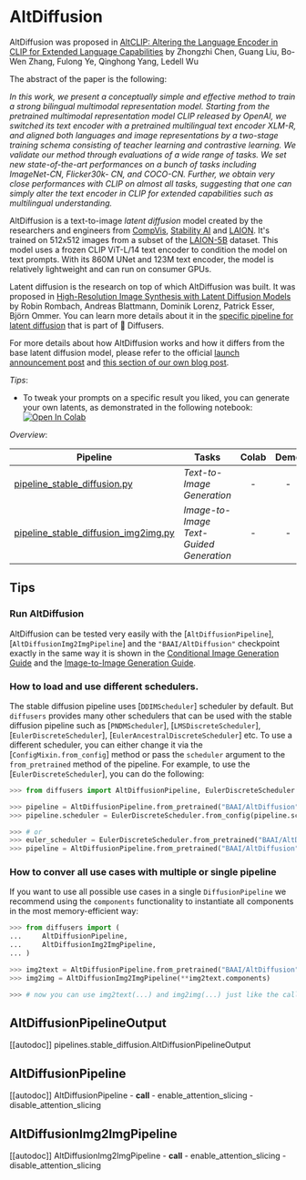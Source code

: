 <!--Copyright 2022 The HuggingFace Team. All rights reserved.

Licensed under the Apache License, Version 2.0 (the "License"); you may not use this file except in compliance with
the License. You may obtain a copy of the License at

http://www.apache.org/licenses/LICENSE-2.0

Unless required by applicable law or agreed to in writing, software distributed under the License is distributed on
an "AS IS" BASIS, WITHOUT WARRANTIES OR CONDITIONS OF ANY KIND, either express or implied. See the License for the
specific language governing permissions and limitations under the License.
-->

# AltDiffusion

AltDiffusion was proposed in [AltCLIP: Altering the Language Encoder in CLIP for Extended Language Capabilities](https://arxiv.org/abs/2211.06679) by Zhongzhi Chen, Guang Liu, Bo-Wen Zhang, Fulong Ye, Qinghong Yang, Ledell Wu

The abstract of the paper is the following:

*In this work, we present a conceptually simple and effective method to train a strong bilingual multimodal representation model. Starting from the pretrained multimodal representation model CLIP released by OpenAI, we switched its text encoder with a pretrained multilingual text encoder XLM-R, and aligned both languages and image representations by a two-stage training schema consisting of teacher learning and contrastive learning. We validate our method through evaluations of a wide range of tasks. We set new state-of-the-art performances on a bunch of tasks including ImageNet-CN, Flicker30k- CN, and COCO-CN. Further, we obtain very close performances with CLIP on almost all tasks, suggesting that one can simply alter the text encoder in CLIP for extended capabilities such as multilingual understanding.*

AltDiffusion is a text-to-image _latent diffusion_ model created by the researchers and engineers from [CompVis](https://github.com/CompVis), [Stability AI](https://stability.ai/) and [LAION](https://laion.ai/). It's trained on 512x512 images from a subset of the [LAION-5B](https://laion.ai/blog/laion-5b/) dataset. This model uses a frozen CLIP ViT-L/14 text encoder to condition the model on text prompts. With its 860M UNet and 123M text encoder, the model is relatively lightweight and can run on consumer GPUs.

Latent diffusion is the research on top of which AltDiffusion was built. It was proposed in [High-Resolution Image Synthesis with Latent Diffusion Models](https://arxiv.org/abs/2112.10752) by Robin Rombach, Andreas Blattmann, Dominik Lorenz, Patrick Esser, Björn Ommer. You can learn more details about it in the [specific pipeline for latent diffusion](pipelines/latent_diffusion) that is part of 🤗 Diffusers.

For more details about how AltDiffusion works and how it differs from the base latent diffusion model, please refer to the official [launch announcement post](https://stability.ai/blog/stable-diffusion-announcement) and [this section of our own blog post](https://huggingface.co/blog/stable_diffusion#how-does-stable-diffusion-work).

*Tips*:
- To tweak your prompts on a specific result you liked, you can generate your own latents, as demonstrated in the following notebook: [![Open In Colab](https://colab.research.google.com/assets/colab-badge.svg)](https://colab.research.google.com/github/pcuenca/diffusers-examples/blob/main/notebooks/stable-diffusion-seeds.ipynb)

*Overview*:

| Pipeline | Tasks | Colab | Demo
|---|---|:---:|:---:|
| [pipeline_stable_diffusion.py](https://github.com/huggingface/diffusers/blob/main/src/diffusers/pipelines/stable_diffusion/pipeline_stable_diffusion.py) | *Text-to-Image Generation* | - | -
| [pipeline_stable_diffusion_img2img.py](https://github.com/huggingface/diffusers/blob/main/src/diffusers/pipelines/stable_diffusion/pipeline_stable_diffusion_img2img.py) | *Image-to-Image Text-Guided Generation* | - |-

## Tips

### Run AltDiffusion

AltDiffusion can be tested very easily with the [`AltDiffusionPipeline`], [`AltDiffusionImg2ImgPipeline`] and the `"BAAI/AltDiffusion"` checkpoint exactly in the same way it is shown in the [Conditional Image Generation Guide](./using-diffusers/conditional_image_generation) and the [Image-to-Image Generation Guide](./using-diffusers/img2img).

### How to load and use different schedulers.

The stable diffusion pipeline uses [`DDIMScheduler`] scheduler by default. But `diffusers` provides many other schedulers that can be used with the stable diffusion pipeline such as [`PNDMScheduler`], [`LMSDiscreteScheduler`], [`EulerDiscreteScheduler`], [`EulerAncestralDiscreteScheduler`] etc.
To use a different scheduler, you can either change it via the [`ConfigMixin.from_config`] method or pass the `scheduler` argument to the `from_pretrained` method of the pipeline. For example, to use the [`EulerDiscreteScheduler`], you can do the following:

```python
>>> from diffusers import AltDiffusionPipeline, EulerDiscreteScheduler

>>> pipeline = AltDiffusionPipeline.from_pretrained("BAAI/AltDiffusion")
>>> pipeline.scheduler = EulerDiscreteScheduler.from_config(pipeline.scheduler.config)

>>> # or
>>> euler_scheduler = EulerDiscreteScheduler.from_pretrained("BAAI/AltDiffusion", subfolder="scheduler")
>>> pipeline = AltDiffusionPipeline.from_pretrained("BAAI/AltDiffusion", scheduler=euler_scheduler)
```


### How to conver all use cases with multiple or single pipeline

If you want to use all possible use cases in a single `DiffusionPipeline` we recommend using the `components` functionality to instantiate all components in the most memory-efficient way:

```python
>>> from diffusers import (
...     AltDiffusionPipeline,
...     AltDiffusionImg2ImgPipeline,
... )

>>> img2text = AltDiffusionPipeline.from_pretrained("BAAI/AltDiffusion")
>>> img2img = AltDiffusionImg2ImgPipeline(**img2text.components)

>>> # now you can use img2text(...) and img2img(...) just like the call methods of each respective pipeline
```

## AltDiffusionPipelineOutput
[[autodoc]] pipelines.stable_diffusion.AltDiffusionPipelineOutput

## AltDiffusionPipeline
[[autodoc]] AltDiffusionPipeline
	- __call__
	- enable_attention_slicing
	- disable_attention_slicing

## AltDiffusionImg2ImgPipeline
[[autodoc]] AltDiffusionImg2ImgPipeline
	- __call__
	- enable_attention_slicing
	- disable_attention_slicing
